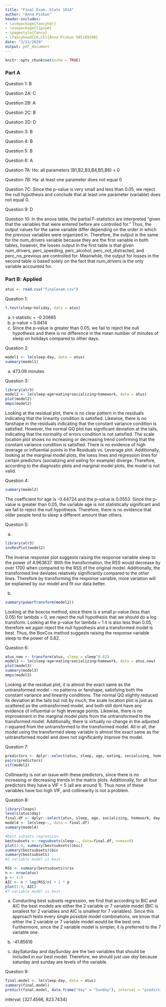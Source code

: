 ```yaml
---
title: "Final Exam, Stats 101A"
author: "Anna Piskun"
header-includes:
- \usepackage{fancyhdr}
- \usepackage{lipsum}
- \pagestyle{fancy}
- \fancyhead[CO,CE]{Anna Piskun 505109399}
date: "3/12/2020"
output: pdf_document
---
```


```r
knitr::opts_chunk$set(echo = TRUE)
```

### Part A

Question 1: B

Question 2A: C

Question 2B: A

Question 2C: B

Question 2D: D

Question 3: B

Question 4: B

Question 5: B

Question 6: A

Question 7A: Ho: all parameters (B1,B2,B3,B4,B5,B6) = 0

Question 7B: Ha: at least one parameter does not equal 0

Question 7C: Since the p-value is very small and less than 0.05, we reject the null hypothesis and conclude that at least one parameter (variable) does not equal 0. 

Question 9: D

Question 10: In the anova table, the partial F-statistics are interpreted "given that the variables that were entered before are controlled for." Thus, the output values for the same variable differ depending on the order in which the previous variables were organized in. Therefore, the output is the same for the num_drivers variable because they are the first variable in both tables, however, the losses output in the first table is that given num_drivers, perc_speeding, perc_alcohol, perc_not_distracted, and perc_no_previous are controlled for. Meanwhile, the output for losses in the second table is based solely on the fact that num_drivers is the only variable accounted for. 

### Part B: Applied

```r
atus <- read.csv("finalexam.csv")
```

Question 1: 

```r
t.test(sleep~holiday, data = atus)
```

a) t-statistic = -0.20665
b) p-value = 0.8414
c) Since the p-value is greater than 0.05, we fail to reject the null hypothesis and there is no difference in the mean number of minutes of sleep on holidays compared to other days. 

Question 2: 

```r
model1 <- lm(sleep~day, data = atus)
summary(model1)
```

a) 473.09 minutes 

Question 3:

```r
library(alr3)
model2 <- lm(sleep~age+eating+socializing+homework, data = atus)
plot(model2)
mmps(model2)
```

Looking at the residual plot, there is no clear pattern in the residuals indicating that the linearity condition is satisfied. Likewise, there is no fanshape in the residuals indicating that the constant variance condition is satisfied. However, the normal QQ plot has significant deviation at the tails, indicating that the normality of errors condition is not satisfied. The scale location plot shows no increasing or decreasing trend confirming that the constant variance condition is satisfied. There is no evidence of high leverage or influential points in the Residuals vs. Leverage plot. Additionally, looking at the marginal model plots, the loess lines and regression lines for certain predictors (socializing and eating for example) diverge. Therefore, according to the diagnostic plots and marginal model plots, the model is not valid. 

Question 4: 
```r
summary(model2)
```

The coefficient for age is -0.44724 and the p-value is 0.0553. Since the p-value is greater than 0.05, the variable age is not statistically significant and we fail to reject the null hypothesis. Therefore, there is no evidence that older people tend to sleep a different amount than others. 

Question 5: 

a)
```r
library(alr3)
invResPlot(model2)
```

The inverse response plot suggests raising the response variable sleep to the power of 4.963637. With the transformation, the RSS would decrease by over 1700 when compared to the RSS of the original model. Additionally, the transformed line deviates relatively significantly compared to the other lines. Therefore by transforming the response variable, more variation will be explained by our model and fit our data better. 

b) 
```r
summary(powerTransform(model2))
```

Looking at the boxcox method, since there is a small p-value (less than 0.05) for lambda = 0, we reject the null hypothesis that we should do a log transform. Looking at the p-value for lambda = 1 it is also less than 0.05, therefore we again reject the null hypothesis and a transformed model is best. Thus, the BoxCox method suggests raising the response variable sleep to the power of 0.82. 


Question 6: 

```r
atus.new <- transform(atus, sleep = sleep^0.82)
model3 <- lm(sleep~age+eating+socializing+homework, data = atus.new)
plot(model3)
summary(model3)
mmps(model3)
```

Looking at the residual plot, it is almost the exact same as the untransformed model - no patterns or fanshape, satisfying both the constant variance and linearity conditions. The normal QQ slightly reduced its deviation at the tails but not by much, the scale location plot is just as scattered as the untransformed model, and both still dont have any evidence of influential or high leverage points. Likewise, there is no improvement in the marginal model plots from the untransformed to the transformed model. Additionally, there is virtually no change in the adjusted r-squared from the untransformed to the transformed model. All in all, the model using the transformed sleep variable is almost the exact same as the untransformed model and does not significantly improve the model.

Question 7: 
```r
predictors <- dplyr::select(atus, sleep, age, eating, socializing, homework)
pairs(predictors)
vif(model2)
```

Collinearity is not an issue with these predictors, since there is no increasing or decreasing trends in the matrix plots. Additionally, for all four predictors they have a VIF < 5 (all are around 1). Thus none of these variables have too high VIF, and collinearity is not a problem. 

Question 8: 

```r
library(leaps)
levels(atus$day)
final.df <- dplyr::select(atus, sleep, age, socializing, homework, day, holiday)
model4 <- lm(sleep~., data = final.df)
summary(model4)

#best subsets regression
bestsubsets <- regsubsets(sleep~., data=final.df, nvmax=9)
plot(1:9, summary(bestsubsets)$bic)
summary(bestsubsets)$bic
summary(bestsubsets)
#2 variable model is best 

RSS <- summary(bestsubsets)$rss
n <- nrow(atus)
p <- 1:9
AIC <- n * log(RSS/n) + 2 * p
plot(1:9, AIC)
#7 variable model is best

```

a) Conducting best subsets regression, we find that according to BIC and AIC the best models are either the 2 variable or 7 variable model (BIC is smallest for 2 variables and AIC is smallest for 7 variables). Since this approach tests every single possible model combinations, we know that either the 2 variable or 7 variable model would be the best one. Furthermore, since the 2 variable model is simpler, it is preferred to the 7 variable one.

b) -41.85616

c) daySaturday and daySunday are the two variables that should be included in our best model. Therefore, we should just use $day$ because saturday and sunday are levels of the variable. 

Question 9: 

```r
final.model <- lm(sleep~day, data = atus)
summary(final.model)
predict(final.model, data.frame("day" = "Sunday"), interval = "prediction")
```

interval: [327.4566, 823.7434]



